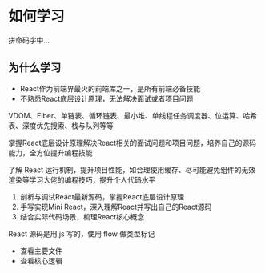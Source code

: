 # 如何学习

拼命码字中...

## 为什么学习

- React作为前端界最火的前端库之一，是所有前端必备技能
- 不熟悉React底层设计原理，无法解决面试或者项目问题

VDOM、Fiber、单链表、循环链表、最⼩堆、单线程任务调度器、位运算、哈希表、深度优先搜索、栈与队列等等

掌握React底层设计原理解决React相关的面试问题和项目问题，培养自己的源码能力，全方位提升编程技能

了解 React 运⾏机制，提升项⽬性能，如合理使⽤缓存、尽可能避免组件的⽆效渲染等学习⼤佬的编程技巧，提升个⼈代码⽔平

1. 剖析与调试React最新源码，掌握React底层设计原理
2. 手写实现Mini React，深入理解React并写出自己的React源码
3. 结合实际代码场景，梳理React核心概念

React 源码是用 js 写的，使用 flow 做类型标记

- 查看主要文件
- 查看核心逻辑
